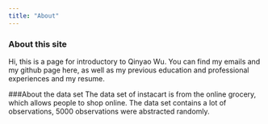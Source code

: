 ```yaml
---
title: "About"
---
```


### About this site

Hi, this is a page for introductory to Qinyao Wu. You can find my emails and my github page here, as well as my previous education and professional experiences and my resume. 


###About the data set
The data set of instacart is from the online grocery, which allows people to shop online. The data set contains a lot of observations, 5000 observations were abstracted randomly. 
